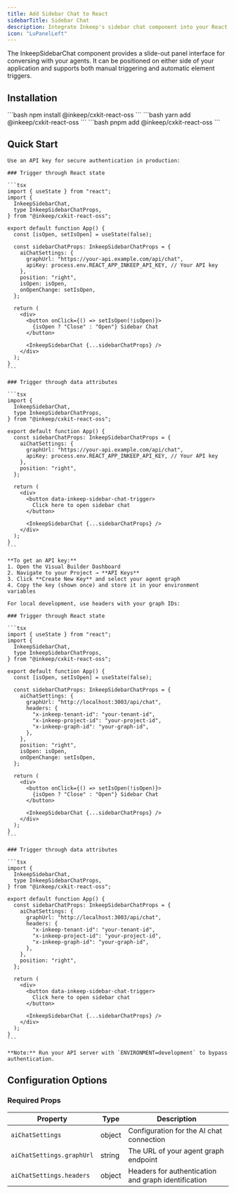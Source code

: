 ```yaml
---
title: Add Sidebar Chat to React
sidebarTitle: Sidebar Chat
description: Integrate Inkeep's sidebar chat component into your React application for seamless agent conversations.
icon: "LuPanelLeft"
---
```


The InkeepSidebarChat component provides a slide-out panel interface for conversing with your agents. It can be positioned on either side of your application and supports both manual triggering and automatic element triggers.

## Installation

<Tabs>
  <Tab title="npm">```bash npm install @inkeep/cxkit-react-oss ```</Tab>
  <Tab title="yarn">```bash yarn add @inkeep/cxkit-react-oss ```</Tab>
  <Tab title="pnpm">```bash pnpm add @inkeep/cxkit-react-oss ```</Tab>
</Tabs>

## Quick Start

<Tabs>
  <Tab title="Production">
    
    Use an API key for secure authentication in production:
    
    ### Trigger through React state
    
    ```tsx
    import { useState } from "react";
    import {
      InkeepSidebarChat,
      type InkeepSidebarChatProps,
    } from "@inkeep/cxkit-react-oss";

    export default function App() {
      const [isOpen, setIsOpen] = useState(false);

      const sidebarChatProps: InkeepSidebarChatProps = {
        aiChatSettings: {
          graphUrl: "https://your-api.example.com/api/chat",
          apiKey: process.env.REACT_APP_INKEEP_API_KEY, // Your API key
        },
        position: "right",
        isOpen: isOpen,
        onOpenChange: setIsOpen,
      };

      return (
        <div>
          <button onClick={() => setIsOpen(!isOpen)}>
            {isOpen ? "Close" : "Open"} Sidebar Chat
          </button>

          <InkeepSidebarChat {...sidebarChatProps} />
        </div>
      );
    }
    ```
    
    ### Trigger through data attributes
    
    ```tsx
    import {
      InkeepSidebarChat,
      type InkeepSidebarChatProps,
    } from "@inkeep/cxkit-react-oss";

    export default function App() {
      const sidebarChatProps: InkeepSidebarChatProps = {
        aiChatSettings: {
          graphUrl: "https://your-api.example.com/api/chat",
          apiKey: process.env.REACT_APP_INKEEP_API_KEY, // Your API key
        },
        position: "right",
      };

      return (
        <div>
          <button data-inkeep-sidebar-chat-trigger>
            Click here to open sidebar chat
          </button>

          <InkeepSidebarChat {...sidebarChatProps} />
        </div>
      );
    }
    ```
    
    **To get an API key:**
    1. Open the Visual Builder Dashboard
    2. Navigate to your Project → **API Keys**
    3. Click **Create New Key** and select your agent graph
    4. Copy the key (shown once) and store it in your environment variables
  </Tab>
  
  <Tab title="Development">
    
    For local development, use headers with your graph IDs:
    
    ### Trigger through React state
    
    ```tsx
    import { useState } from "react";
    import {
      InkeepSidebarChat,
      type InkeepSidebarChatProps,
    } from "@inkeep/cxkit-react-oss";

    export default function App() {
      const [isOpen, setIsOpen] = useState(false);

      const sidebarChatProps: InkeepSidebarChatProps = {
        aiChatSettings: {
          graphUrl: "http://localhost:3003/api/chat",
          headers: {
            "x-inkeep-tenant-id": "your-tenant-id",
            "x-inkeep-project-id": "your-project-id",
            "x-inkeep-graph-id": "your-graph-id",
          },
        },
        position: "right",
        isOpen: isOpen,
        onOpenChange: setIsOpen,
      };

      return (
        <div>
          <button onClick={() => setIsOpen(!isOpen)}>
            {isOpen ? "Close" : "Open"} Sidebar Chat
          </button>

          <InkeepSidebarChat {...sidebarChatProps} />
        </div>
      );
    }
    ```
    
    ### Trigger through data attributes
    
    ```tsx
    import {
      InkeepSidebarChat,
      type InkeepSidebarChatProps,
    } from "@inkeep/cxkit-react-oss";

    export default function App() {
      const sidebarChatProps: InkeepSidebarChatProps = {
        aiChatSettings: {
          graphUrl: "http://localhost:3003/api/chat",
          headers: {
            "x-inkeep-tenant-id": "your-tenant-id",
            "x-inkeep-project-id": "your-project-id",
            "x-inkeep-graph-id": "your-graph-id",
          },
        },
        position: "right",
      };

      return (
        <div>
          <button data-inkeep-sidebar-chat-trigger>
            Click here to open sidebar chat
          </button>

          <InkeepSidebarChat {...sidebarChatProps} />
        </div>
      );
    }
    ```
    
    **Note:** Run your API server with `ENVIRONMENT=development` to bypass authentication.
  </Tab>
</Tabs>

## Configuration Options

### Required Props

| Property                  | Type   | Description                                         |
| ------------------------- | ------ | --------------------------------------------------- |
| `aiChatSettings`          | object | Configuration for the AI chat connection            |
| `aiChatSettings.graphUrl` | string | The URL of your agent graph endpoint                |
| `aiChatSettings.headers`  | object | Headers for authentication and graph identification |
